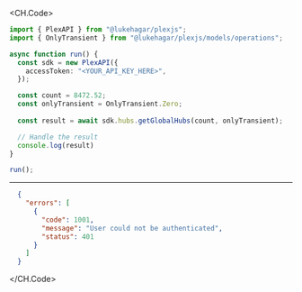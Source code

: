 
<CH.Code>
```typescript GetGlobalHubs.ts
import { PlexAPI } from "@lukehagar/plexjs";
import { OnlyTransient } from "@lukehagar/plexjs/models/operations";

async function run() {
  const sdk = new PlexAPI({
    accessToken: "<YOUR_API_KEY_HERE>",
  });

  const count = 8472.52;
  const onlyTransient = OnlyTransient.Zero;
  
  const result = await sdk.hubs.getGlobalHubs(count, onlyTransient);

  // Handle the result
  console.log(result)
}

run();
```
---

```json Example Response
  {
    "errors": [
      {
        "code": 1001,
        "message": "User could not be authenticated",
        "status": 401
      }
    ]
  }
```
</CH.Code>
